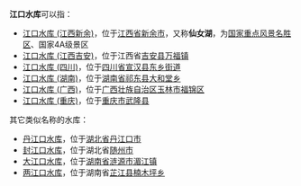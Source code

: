 '''江口水库'''可以指：
* [[江口水库_(江西新余)|江口水库 (江西新余)]]，位于[[江西省|江西省]][[新余市|新余市]]，又称'''仙女湖'''，为[[国家重点风景名胜区|国家重点风景名胜区]]、国家4A级景区
* [[江口水库_(江西吉安)|江口水库 (江西吉安)]]，位于江西省[[吉安县|吉安县]][[万福镇_(吉安县)|万福镇]]
* [[江口水库_(四川)|江口水库 (四川)]]，位于[[四川省|四川省]][[宣汉县|宣汉县]][[东乡街道|东乡街道]]
* [[江口水库_(湖南)|江口水库 (湖南)]]，位于[[湖南省|湖南省]][[祁东县|祁东县]][[大和堂乡|大和堂乡]]
* [[江口水库_(广西)|江口水库 (广西)]]，位于[[广西壮族自治区|广西壮族自治区]][[玉林市|玉林市]][[福锦区|福锦区]]
* [[江口水库_(重庆)|江口水库 (重庆)]]，位于[[重庆市|重庆市]][[武隆县|武隆县]]

其它类似名称的水库：
* [[丹江口水库|丹江口水库]]，位于[[湖北省|湖北省]][[丹江口市|丹江口市]]
* [[封江口水库|封江口水库]]，位于湖北省[[随州市|随州市]]
* [[大江口水库|大江口水库]]，位于[[湖南省|湖南省]][[涟源市|涟源市]][[湄江镇_(涟源市)|湄江镇]]
* [[两江口水库|两江口水库]]，位于湖南省[[芷江县|芷江县]][[楠木坪乡|楠木坪乡]]

{{dab|J|cat=四字水庫消歧義}}